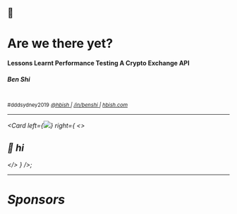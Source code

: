 
## 🚀
# Are we there yet?
#### Lessons Learnt Performance Testing A Crypto Exchange API
##### Ben Shi

<br /> 
<small>#dddsydney2019</small>

<small>
    <a href="https://twitter.com/hbish" target="_blank">
        <i class="fab fa-twitter"/> @hbish
    </a>
    <span> | </span>
    <a href="https://www.linkedin.com/in/benshi/" target="_blank">
        <i class="fab fa-linkedin"/> /in/benshi
    </a>
    <span> | </span>
    <a href="https://hbish.com" target="_blank">
        <i class="fas fa-home"/> hbish.com
    </a>
</small>

---
<!-- classes: fullscreen -->
<Card
  left={<img src="../static/images/are-we-there-yet.png" />}
  right={
    <>
      <h2>👋 hi</h2>
    </>
  }
/>;

---
<!-- note
- Before I start I just want to thank all the sponsors and organisers who make DDDSydney 2019 possible.
- And also a huge thank you to you guys in the audience today for voting and giving me an opportunity to talk here today.
-->

# Sponsors

